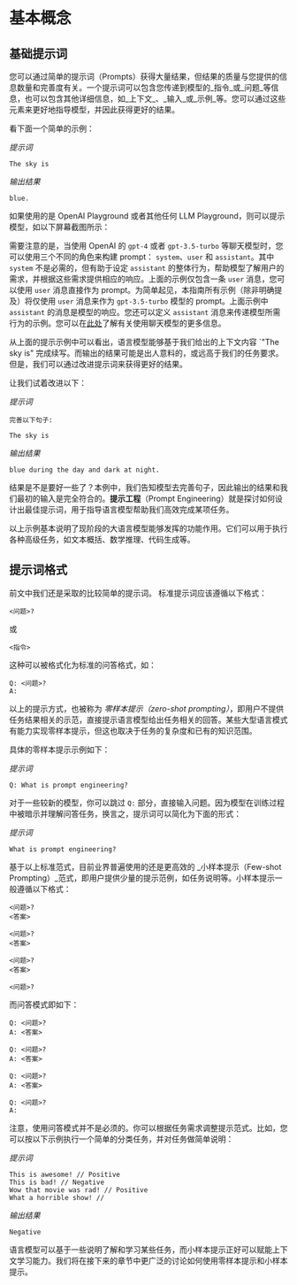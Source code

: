 # 基本概念


## 基础提示词

您可以通过简单的提示词（Prompts）获得大量结果，但结果的质量与您提供的信息数量和完善度有关。一个提示词可以包含您传递到模型的_指令_或_问题_等信息，也可以包含其他详细信息，如_上下文_、_输入_或_示例_等。您可以通过这些元素来更好地指导模型，并因此获得更好的结果。

看下面一个简单的示例：

_提示词_

```
The sky is
```

_输出结果_

```
blue.
```

如果使用的是 OpenAI Playground 或者其他任何 LLM Playground，则可以提示模型，如以下屏幕截图所示：

<Screenshot src={INTRO1} alt="INTRO1" />

需要注意的是，当使用 OpenAI 的 `gpt-4` 或者 `gpt-3.5-turbo` 等聊天模型时，您可以使用三个不同的角色来构建 prompt： `system`、`user` 和 `assistant`。其中 `system` 不是必需的，但有助于设定 `assistant` 的整体行为，帮助模型了解用户的需求，并根据这些需求提供相应的响应。上面的示例仅包含一条 `user` 消息，您可以使用 `user` 消息直接作为 prompt。为简单起见，本指南所有示例（除非明确提及）将仅使用 `user` 消息来作为 `gpt-3.5-turbo` 模型的 prompt。上面示例中 `assistant` 的消息是模型的响应。您还可以定义 `assistant` 消息来传递模型所需行为的示例。您可以在[此处](/models/chatgpt)了解有关使用聊天模型的更多信息。

从上面的提示示例中可以看出，语言模型能够基于我们给出的上下文内容 `"The sky is" 完成续写。而输出的结果可能是出人意料的，或远高于我们的任务要求。 但是，我们可以通过改进提示词来获得更好的结果。

让我们试着改进以下：

_提示词_

```
完善以下句子:

The sky is
```

_输出结果_

```
blue during the day and dark at night.
```

结果是不是要好一些了？本例中，我们告知模型去完善句子，因此输出的结果和我们最初的输入是完全符合的。**提示工程**（Prompt Engineering）就是探讨如何设计出最佳提示词，用于指导语言模型帮助我们高效完成某项任务。

以上示例基本说明了现阶段的大语言模型能够发挥的功能作用。它们可以用于执行各种高级任务，如文本概括、数学推理、代码生成等。

## 提示词格式

前文中我们还是采取的比较简单的提示词。 标准提示词应该遵循以下格式：

```
<问题>?
```

或 

```
<指令>
```

这种可以被格式化为标准的问答格式，如：

```
Q: <问题>?
A: 
```

以上的提示方式，也被称为 _零样本提示（zero-shot prompting）_，即用户不提供任务结果相关的示范，直接提示语言模型给出任务相关的回答。某些大型语言模式有能力实现零样本提示，但这也取决于任务的复杂度和已有的知识范围。

具体的零样本提示示例如下：

_提示词_

```
Q: What is prompt engineering?
```
对于一些较新的模型，你可以跳过 `Q:` 部分，直接输入问题。因为模型在训练过程中被暗示并理解问答任务，换言之，提示词可以简化为下面的形式：

_提示词_

```
What is prompt engineering?
```

基于以上标准范式，目前业界普遍使用的还是更高效的 _小样本提示（Few-shot Prompting）_范式，即用户提供少量的提示范例，如任务说明等。小样本提示一般遵循以下格式：

```
<问题>?
<答案>

<问题>?
<答案>

<问题>?
<答案>

<问题>?

```

而问答模式即如下：

```
Q: <问题>?
A: <答案>

Q: <问题>?
A: <答案>

Q: <问题>?
A: <答案>

Q: <问题>?
A:
```

注意，使用问答模式并不是必须的。你可以根据任务需求调整提示范式。比如，您可以按以下示例执行一个简单的分类任务，并对任务做简单说明：

_提示词_

```
This is awesome! // Positive
This is bad! // Negative
Wow that movie was rad! // Positive
What a horrible show! //
```

_输出结果_

```
Negative
```

语言模型可以基于一些说明了解和学习某些任务，而小样本提示正好可以赋能上下文学习能力。我们将在接下来的章节中更广泛的讨论如何使用零样本提示和小样本提示。